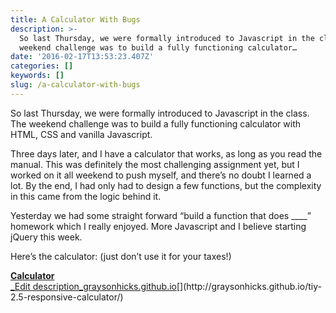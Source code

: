 ```yaml
---
title: A Calculator With Bugs
description: >-
  So last Thursday, we were formally introduced to Javascript in the class. The
  weekend challenge was to build a fully functioning calculator…
date: '2016-02-17T13:53:23.407Z'
categories: []
keywords: []
slug: /a-calculator-with-bugs
---
```


So last Thursday, we were formally introduced to Javascript in the class. The weekend challenge was to build a fully functioning calculator with HTML, CSS and vanilla Javascript.

Three days later, and I have a calculator that works, as long as you read the manual. This was definitely the most challenging assignment yet, but I worked on it all weekend to push myself, and there’s no doubt I learned a lot. By the end, I had only had to design a few functions, but the complexity in this came from the logic behind it.

Yesterday we had some straight forward “build a function that does \_\_\_\_” homework which I really enjoyed. More Javascript and I believe starting jQuery this week.

Here’s the calculator: (just don’t use it for your taxes!)

[**Calculator**  
\_Edit description_graysonhicks.github.io](http://graysonhicks.github.io/tiy-2.5-responsive-calculator/ 'http://graysonhicks.github.io/tiy-2.5-responsive-calculator/')[](http://graysonhicks.github.io/tiy-2.5-responsive-calculator/)
